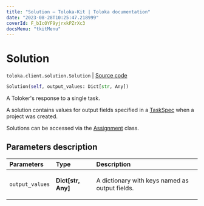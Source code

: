 ```yaml
---
title: "Solution — Toloka-Kit | Toloka documentation"
date: "2023-08-28T10:25:47.218999"
coverId: F_bIcOYF9yjrxkPZrXc3
docsMenu: "tkitMenu"
---
```


# Solution

`toloka.client.solution.Solution` | [Source code](https://github.com/Toloka/toloka-kit/blob/v1.2.1/src/client/solution.py#L6)

```python
Solution(self, output_values: Dict[str, Any])
```

A Toloker's response to a single task.

A solution contains values for output fields specified in a [TaskSpec](/docs/toloka-kit/reference/toloka.client.project.task_spec.TaskSpec) when a project was created.

Solutions can be accessed via the [Assignment](/docs/toloka-kit/reference/toloka.client.assignment.Assignment) class.

## Parameters description

| Parameters | Type | Description |
| :----------| :----| :-----------|
`output_values`|**Dict\[str, Any\]**|<p>A dictionary with keys named as output fields.</p>